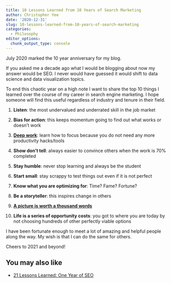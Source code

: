 ```yaml
---
title: 10 Lessons Learned from 10 Years of Search Marketing
author: Christopher Yee
date: '2020-12-31'
slug: 10-lessons-learned-from-10-years-of-search-marketing
categories:
  - Philosophy
editor_options: 
  chunk_output_type: console
---
```


July 2020 marked the 10 year anniversary for my blog.

If you asked me a decade ago what I would be blogging about now my answer would be SEO. I never would have guessed it would shift to data science and data visualization topics.

To end this chaotic year on a high note I want to share the top 10 things I learned over the course of my career in search engine marketing. I hope someone will find this useful regardless of industry and tenure in their field.

1. **Listen**: the most undervalued and underrated skill in the job market

2. **Bias for action**: this keeps momentum going to find out what works or doesn't work

3. **[Deep work](https://www.christopheryee.org/blog/on-deep-work/)**: learn how to focus because you do not need any more productivity hacks/tools

4. **Show don't tell**: always easier to convince others when the work is 70% completed

5. **Stay humble**: never stop learning and always be the student

6. **Start small**: stay scrappy to test things out even if it is not perfect

7. **Know what you are optimizing for**: Time? Fame? Fortune?

8. **Be a storyteller**: this inspires change in others

9. **[A picture is worth a thousand words](https://www.christopheryee.org/categories/tidytuesday/)**

10. **Life is a series of opportunity costs**: you got to where you are today by not choosing hundreds of other perfectly viable options

I have been fortunate enough to meet a lot of amazing and helpful people along the way. My wish is that I can do the same for others.

Cheers to 2021 and beyond!



## You may also like

* [21 Lessons Learned: One Year of SEO](https://www.christopheryee.org/blog/lessons-learned-one-year-search-engine-optimization/)



